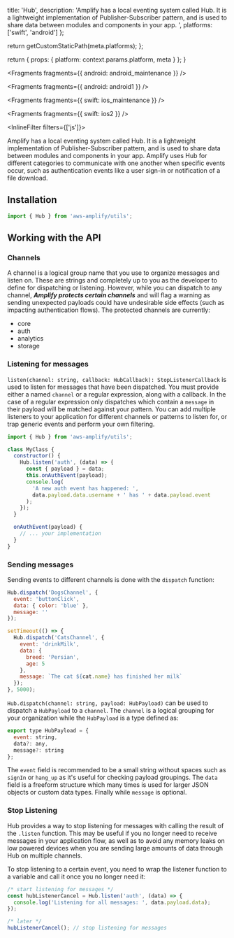 
  title: 'Hub',
  description:
    'Amplify has a local eventing system called Hub. It is a lightweight implementation of Publisher-Subscriber pattern, and is used to share data between modules and components in your app. ',
  platforms: ['swift', 'android']
};

  return getCustomStaticPath(meta.platforms);
};

  return {
    props: {
      platform: context.params.platform,
      meta
    }
  };
}


<Fragments fragments={{ android: android_maintenance }} />


<Fragments fragments={{ android: android1 }} />


<Fragments fragments={{ swift: ios_maintenance }} />


<Fragments fragments={{ swift: ios2 }} />

<InlineFilter filters={['js']}>

Amplify has a local eventing system called Hub. It is a lightweight implementation of Publisher-Subscriber pattern, and is used to share data between modules and components in your app. Amplify uses Hub for different categories to communicate with one another when specific events occur, such as authentication events like a user sign-in or notification of a file download.

## Installation

```javascript
import { Hub } from 'aws-amplify/utils';
```

## Working with the API

### Channels

A channel is a logical group name that you use to organize messages and listen on. These are strings and completely up to you as the developer to define for dispatching or listening. However, while you can dispatch to any channel, **_Amplify protects certain channels_** and will flag a warning as sending unexpected payloads could have undesirable side effects (such as impacting authentication flows). The protected channels are currently:

- core
- auth
- analytics
- storage

### Listening for messages

`listen(channel: string, callback: HubCallback): StopListenerCallback` is used to listen for messages that have been dispatched. You must provide either a named `channel` or a regular expression, along with a callback. In the case of a regular expression only dispatches which contain a `message` in their payload will be matched against your pattern. You can add multiple listeners to your application for different channels or patterns to listen for, or trap generic events and perform your own filtering.

```javascript
import { Hub } from 'aws-amplify/utils';

class MyClass {
  constructor() {
    Hub.listen('auth', (data) => {
      const { payload } = data;
      this.onAuthEvent(payload);
      console.log(
        'A new auth event has happened: ',
        data.payload.data.username + ' has ' + data.payload.event
      );
    });
  }

  onAuthEvent(payload) {
    // ... your implementation
  }
}
```

### Sending messages

Sending events to different channels is done with the `dispatch` function:

```javascript
Hub.dispatch('DogsChannel', {
  event: 'buttonClick',
  data: { color: 'blue' },
  message: ''
});

setTimeout(() => {
  Hub.dispatch('CatsChannel', {
    event: 'drinkMilk',
    data: {
      breed: 'Persian',
      age: 5
    },
    message: `The cat ${cat.name} has finished her milk`
  });
}, 5000);
```

`Hub.dispatch(channel: string, payload: HubPayload)` can be used to dispatch a `HubPayload` to a `channel`. The `channel` is a logical grouping for your organization while the `HubPayload` is a type defined as:

```javascript
export type HubPayload = {
  event: string,
  data?: any,
  message?: string
};
```

The `event` field is recommended to be a small string without spaces such as `signIn` or `hang_up` as it's useful for checking payload groupings. The `data` field is a freeform structure which many times is used for larger JSON objects or custom data types. Finally while `message` is optional.

### Stop Listening

Hub provides a way to stop listening for messages with calling the result of the `.listen` function. This may be useful if you no longer need to receive messages in your application flow, as well as to avoid any memory leaks on low powered devices when you are sending large amounts of data through Hub on multiple channels.

To stop listening to a certain event, you need to wrap the listener function to a variable and call it once you no longer need it:

```javascript
/* start listening for messages */
const hubListenerCancel = Hub.listen('auth', (data) => {
  console.log('Listening for all messages: ', data.payload.data);
});

/* later */
hubListenerCancel(); // stop listening for messages
```

</InlineFilter>
